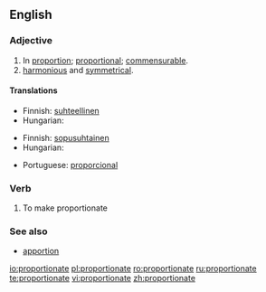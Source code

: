 ==English==

===Adjective===
{{en-adj}}

# In [[proportion]]; [[proportional]]; [[commensurable]].
# [[harmonious|harmonious]] and [[symmetrical]].

====Translations====
{{trans-top|proportional}}
*Finnish: [[suhteellinen]]
*Hungarian: {{t-|hu|arányos}}
{{trans-bottom}}

{{trans-top|harmonious and symmetrical}}
*Finnish: [[sopusuhtainen]]
*Hungarian: {{t-|hu|arányos}}
{{trans-mid}}
*Portuguese: [[proporcional]]
{{trans-bottom}}

===Verb===
{{en-verb|proportionat|ing}}

#{{transitive}} To make proportionate

===See also===
*[[apportion]]
[[io:proportionate]]
[[pl:proportionate]]
[[ro:proportionate]]
[[ru:proportionate]]
[[te:proportionate]]
[[vi:proportionate]]
[[zh:proportionate]]